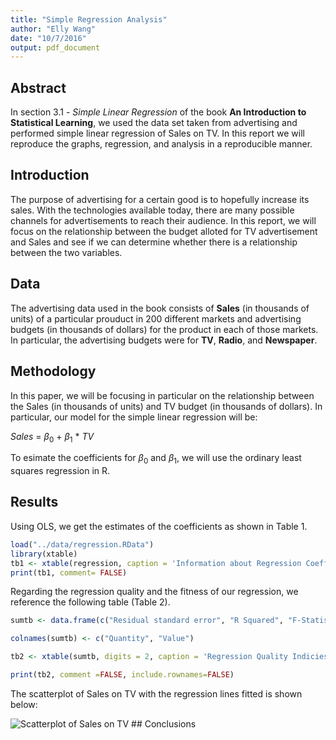 ```yaml
---
title: "Simple Regression Analysis"
author: "Elly Wang"
date: "10/7/2016"
output: pdf_document
---
```



## Abstract
In section 3.1 - *Simple Linear Regression* of the book **An Introduction to Statistical Learning**, we used the data set taken from advertising and performed simple linear regression of Sales on TV. In this report we will reproduce the graphs, regression, and analysis in a reproducible manner.  

## Introduction
The purpose of advertising for a certain good is to hopefully increase its sales. With the technologies available today, there are many possible channels for advertisements to reach their audience. In this report, we will focus on the relationship between the budget alloted for TV advertisement and Sales and see if we can determine whether there is a relationship between the two variables. 

## Data 
The advertising data used in the book consists of **Sales** (in thousands of units) of a particular prouduct in 200 different markets and advertising budgets (in thousands of dollars) for the product in each of those markets. In particular, the advertising budgets were for **TV**, **Radio**, and **Newspaper**. 

## Methodology
In this paper, we will be focusing in particular on the relationship between the Sales (in thousands of units) and TV budget (in thousands of dollars). In particular, our model for the simple linear regression will be: 

 *Sales*  = $\beta_0$ + $\beta_1$ * *TV*


 To esimate the coefficients for $\beta_0$ and $\beta_1$, we will use the ordinary least squares regression in R. 

## Results

Using OLS, we get the estimates of the coefficients as shown in Table 1.

```r
load("../data/regression.RData")
library(xtable)
tb1 <- xtable(regression, caption = 'Information about Regression Coefficients')
print(tb1, comment= FALSE)
```

Regarding the regression quality and the fitness of our regression, we reference the following table (Table 2). 

```r

sumtb <- data.frame(c("Residual standard error", "R Squared", "F-Statistics") ,c(reg_summary$sigma, reg_summary$r.squared, reg_summary$fstatistic[1]))

colnames(sumtb) <- c("Quantity", "Value")

tb2 <- xtable(sumtb, digits = 2, caption = 'Regression Quality Indicies')

print(tb2, comment =FALSE, include.rownames=FALSE)

```

The scatterplot of Sales on TV with the regression lines fitted is shown below:

![Scatterplot of Sales on TV](../images/scatterplot-tv-sales.png)
## Conclusions